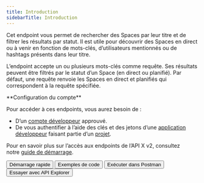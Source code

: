 ```yaml
---
title: Introduction
sidebarTitle: Introduction
---
```



Cet endpoint vous permet de rechercher des Spaces par leur titre et de filtrer les résultats par statut. Il est utile pour découvrir des Spaces en direct ou à venir en fonction de mots-clés, d’utilisateurs mentionnés ou de hashtags présents dans leur titre.

L’endpoint accepte un ou plusieurs mots-clés comme requête. Ses résultats peuvent être filtrés par le statut d’un Space (en direct ou planifié). Par défaut, une requête renvoie les Spaces en direct et planifiés qui correspondent à la requête spécifiée.

<Note>
  **Configuration du compte**

  Pour accéder à ces endpoints, vous aurez besoin de :

  * D’un [compte développeur](https://developer.x.com/en/portal/petition/essential/basic-info) approuvé.
  * De vous authentifier à l’aide des clés et des jetons d’une [application développeur](/fr/resources/fundamentals/developer-apps) faisant partie d’un [projet](/fr/resources/fundamentals/projects). 

  Pour en savoir plus sur l’accès aux endpoints de l’API X v2, consultez notre [guide de démarrage](/fr/x-api/getting-started/getting-access).
</Note>

<div className="flex space-x-2">
  <Button href="/fr/x-api/spaces/search/quickstart">
    Démarrage rapide
  </Button>

  <Button href="https://github.com/xdevplatform/Twitter-API-v2-sample-code">
    Exemples de code
  </Button>

  <Button href="https://app.getpostman.com/run-collection/9956214-784efcda-ed4c-4491-a4c0-a26470a67400">
    Exécuter dans Postman
  </Button>

  <Button href="https://developer.x.com/apitools/api?endpoint=/2/spaces/search&method=get">
    Essayer avec API Explorer
  </Button>
</div>
